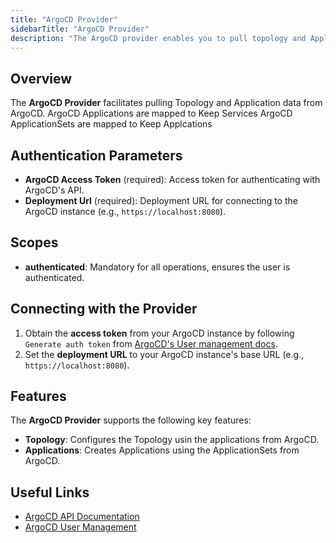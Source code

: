 ```yaml
---
title: "ArgoCD Provider"
sidebarTitle: "ArgoCD Provider"
description: "The ArgoCD provider enables you to pull topology and Application data."
---
```


## Overview

The **ArgoCD Provider** facilitates pulling Topology and Application data from ArgoCD.
ArgoCD Applications are mapped to Keep Services
ArgoCD ApplicationSets are mapped to Keep Applcations

## Authentication Parameters

- **ArgoCD Access Token** (required): Access token for authenticating with ArgoCD's API.
- **Deployment Url** (required): Deployment URL for connecting to the ArgoCD instance (e.g., `https://localhost:8080`).

## Scopes

- **authenticated**: Mandatory for all operations, ensures the user is authenticated.

## Connecting with the Provider

1. Obtain the **access token** from your ArgoCD instance by following `Generate auth token` from [ArgoCD's User management docs](https://argo-cd.readthedocs.io/en/latest/operator-manual/user-management/#manage-users).
2. Set the **deployment URL** to your ArgoCD instance's base URL (e.g., `https://localhost:8080`).

## Features

The **ArgoCD Provider** supports the following key features:

- **Topology**: Configures the Topology usin the applications from ArgoCD.
- **Applications**: Creates Applications using the ApplicationSets from ArgoCD.


## Useful Links

- [ArgoCD API Documentation](https://argo-cd.readthedocs.io/en/latest/developer-guide/api-docs)
- [ArgoCD User Management](https://argo-cd.readthedocs.io/en/latest/operator-manual/user-management/#local-usersaccounts)

